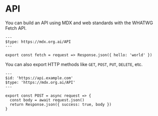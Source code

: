 # API

You can build an API using MDX and web standards with the WHATWG Fetch API.

```mdx
---
$type: https://mdx.org.ai/API
---

export const fetch = request => Response.json({ hello: 'world' })

```

You can also export HTTP methods like `GET`, `POST`, `PUT`, `DELETE`, etc.

```mdx
---
$id: 'https://api.example.com'
$type: 'https://mdx.org.ai/API'
---

export const POST = async request => {
  const body = await request.json()
  return Response.json({ success: true, body })
}
```
